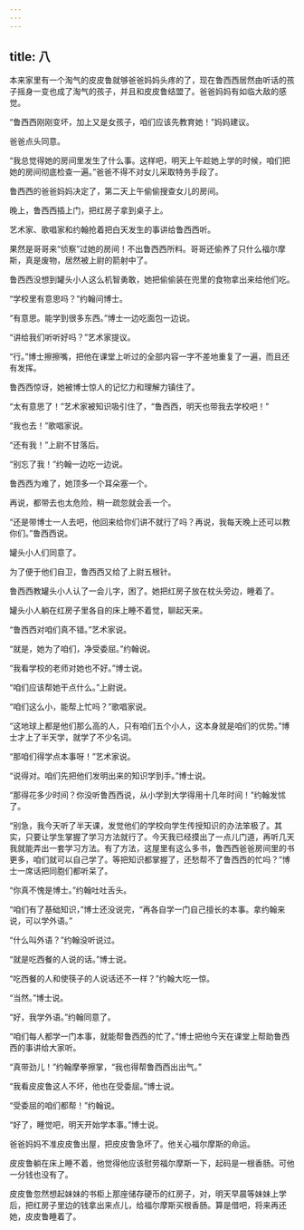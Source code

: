 ```yaml
---
---
---
```

title: 八
---




本来家里有一个淘气的皮皮鲁就够爸爸妈妈头疼的了，现在鲁西西居然由听话的孩子摇身一变也成了淘气的孩子，并且和皮皮鲁结盟了。爸爸妈妈有如临大敌的感觉。

“鲁西西刚刚变坏，加上又是女孩子，咱们应该先教育她！”妈妈建议。

爸爸点头同意。

“我总觉得她的房间里发生了什么事。这样吧，明天上午趁她上学的时候，咱们把她的房间彻底检查一遍。”爸爸不得不对女儿采取特务手段了。

鲁西西的爸爸妈妈决定了，第二天上午偷偷搜查女儿的房间。

晚上，鲁西西插上门，把红房子拿到桌子上。

艺术家、歌唱家和约翰抢着把白天发生的事讲给鲁西西听。

果然是哥哥来“侦察”过她的房间！不出鲁西西所料。哥哥还偷养了只什么福尔摩斯，真是废物，居然被上尉的箭射中了。

鲁西西没想到罐头小人这么机智勇敢，她把偷偷装在兜里的食物拿出来给他们吃。

“学校里有意思吗？”约翰问博士。

“有意思。能学到很多东西。”博士一边吃面包一边说。

“讲给我们听听好吗？”艺术家提议。

“行。”博士擦擦嘴，把他在课堂上听过的全部内容一字不差地重复了一遍，而且还有发挥。

鲁西西惊讶，她被博士惊人的记忆力和理解力镇住了。

“太有意思了！”艺术家被知识吸引住了，“鲁西西，明天也带我去学校吧！”

“我也去！”歌唱家说。

“还有我！”上尉不甘落后。

“别忘了我！”约翰一边吃一边说。

鲁西西为难了，她顶多一个耳朵塞一个。

再说，都带去也太危险，稍一疏忽就会丢一个。

“还是带博士一人去吧，他回来给你们讲不就行了吗？再说，我每天晚上还可以教你们。”鲁西西说。

罐头小人们同意了。

为了便于他们自卫，鲁西西又给了上尉五根针。

鲁西西教罐头小人认了一会儿字，困了。她把红房子放在枕头旁边，睡着了。

罐头小人躺在红房子里各自的床上睡不着觉，聊起天来。





“鲁西西对咱们真不错。”艺术家说。

“就是，她为了咱们，净受委屈。”约翰说。

“我看学校的老师对她也不好。”博士说。

“咱们应该帮她干点什么。”上尉说。

“咱们这么小，能帮上忙吗？”歌唱家说。

“这地球上都是他们那么高的人，只有咱们五个小人，这本身就是咱们的优势。”博士才上了半天学，就学了不少名词。

“那咱们得学点本事呀！”艺术家说。

“说得对。咱们先把他们发明出来的知识学到手。”博士说。

“那得花多少时间？你没听鲁西西说，从小学到大学得用十几年时间！”约翰发怵了。

“别急，我今天听了半天课，发觉他们的学校向学生传授知识的办法笨极了。其实，只要让学生掌握了学习方法就行了。今天我已经摸出了一点儿门道，再听几天我就能弄出一套学习方法。有了方法，这屋里有这么多书，鲁西西爸爸房间里的书更多，咱们就可以自己学了。等把知识都掌握了，还愁帮不了鲁西西的忙吗？”博士一席话把同胞们都听呆了。

“你真不愧是博士。”约翰吐吐舌头。

“咱们有了基础知识，”博士还没说完，“再各自学一门自己擅长的本事。拿约翰来说，可以学外语。”

“什么叫外语？”约翰没听说过。

“就是吃西餐的人说的话。”博士说。

“吃西餐的人和使筷子的人说话还不一样？”约翰大吃一惊。

“当然。”博士说。

“好，我学外语。”约翰同意了。

“咱们每人都学一门本事，就能帮鲁西西的忙了。”博士把他今天在课堂上帮助鲁西西的事讲给大家听。

“真带劲儿！”约翰摩拳擦掌，“我也得帮鲁西西出出气。”

“我看皮皮鲁这人不坏，他也在受委屈。”博士说。

“受委屈的咱们都帮！”约翰说。

“好了，睡觉吧，明天开始学本事。”博士说。

爸爸妈妈不准皮皮鲁出屋，把皮皮鲁急坏了。他关心福尔摩斯的命运。

皮皮鲁躺在床上睡不着，他觉得他应该慰劳福尔摩斯一下，起码是一根香肠。可他一分钱也没有了。

皮皮鲁忽然想起妹妹的书柜上那座储存硬币的红房子，对，明天早晨等妹妹上学后，把红房子里边的钱拿出来点儿，给福尔摩斯买根香肠。算是借吧，将来再还她，皮皮鲁睡着了。
